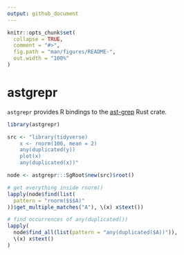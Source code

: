 ```yaml
---
output: github_document
---
```


<!-- README.md is generated from README.Rmd. Please edit that file -->

```r
knitr::opts_chunk$set(
  collapse = TRUE,
  comment = "#>",
  fig.path = "man/figures/README-",
  out.width = "100%"
)
```

# astgrepr

<!-- badges: start -->
<!-- badges: end -->

`astgrepr` provides R bindings to the [ast-grep](https://ast-grep.github.io/) 
Rust crate. 

```r
library(astgrepr)

src <- "library(tidyverse)
    x <- rnorm(100, mean = 2)
    any(duplicated(y))
    plot(x)
    any(duplicated(x))"

node <- astgrepr:::SgRoot$new(src)$root()

# get everything inside rnorm()
lapply(node$find(list(
  pattern = "rnorm($$$A)"
))$get_multiple_matches("A"), \(x) x$text())

# find occurrences of any(duplicated())
lapply(
  node$find_all(list(pattern = "any(duplicated($A))")),
  \(x) x$text()
)
```

